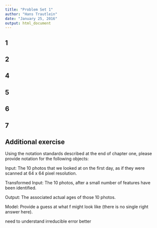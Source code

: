 ```yaml
---
title: "Problem Set 1"
author: "Hans Trautlein"
date: "January 25, 2016"
output: html_document
---
```



## 1


## 2


## 4


## 5


## 6


## 7


## Additional exercise


Using the notation standards described at the end of chapter one, please provide notation for the following objects:

Input: The 10 photos that we looked at on the first day, as if they were scanned at 64 x 64 pixel resolution.

Transformed Input: The 10 photos, after a small number of features have been identified.

Output: The associated actual ages of those 10 photos.

Model: Provide a guess at what f might look like (there is no single right answer here).





need to understand irreducible error better


